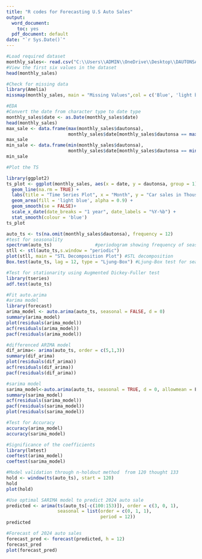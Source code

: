```yaml
---
title: "R codes for Forecasting U.S Auto Sales"
output:
  word_document: 
    toc: yes
  pdf_document: default
date: "`r Sys.Date()`"
---
```


```r
#Load required dataset
monthly_sales<- read.csv("C:\\Users\\ADMIN\\OneDrive\\Desktop\\DAUTONSA_new.csv", header = TRUE, stringsAsFactors = FALSE)
#View the first six values in the dataset
head(monthly_sales)
```

```r
#Check for missing data
library(Amelia)
missmap(monthly_sales, main = "Missing Values",col = c('Blue', 'light blue'), x.cex = 1)
```

```r
#EDA
#Convert the date from character type to date type
monthly_sales$date <- as.Date(monthly_sales$date)
head(monthly_sales)
max_sale <- data.frame(max(monthly_sales$dautonsa),
                       monthly_sales$date[monthly_sales$dautonsa == max(monthly_sales$dautonsa)])
max_sale
min_sale <- data.frame(min(monthly_sales$dautonsa),
                       monthly_sales$date[monthly_sales$dautonsa == min(monthly_sales$dautonsa)])
min_sale

```

```r
#Plot the TS

library(ggplot2)
ts_plot <- ggplot(monthly_sales, aes(x = date, y = dautonsa, group = 1)) + 
  geom_line(na.rm = TRUE) +
  labs(title = "Time Series Plot", x = "Month", y = "Car sales in Thousands")+
  geom_area(fill = 'light blue', alpha = 0.9) +
  geom_smooth(se = FALSE)+
  scale_x_date(date_breaks = "1 year", date_labels = "%Y-%b") +
  stat_smooth(colour = 'blue')
ts_plot
```

```r
auto_ts <- ts(na.omit(monthly_sales$dautonsa), frequency = 12)
#test for seasonality 
spectrum(auto_ts)                #periodogram showing frequency of seasonality
stll <- stl(auto_ts,s.window = "periodic")
plot(stll, main = "STL Decomposition Plot") #STL decomposition
Box.test(auto_ts, lag = 12, type = "Ljung-Box") #Ljung-Box test for seasonality


```

```r
#Test for stationarity using Augmented Dickey-Fuller test
library(tseries)
adf.test(auto_ts)

```

```r
#Fit auto.arima
#arima model
library(forecast)
arima_model <- auto.arima(auto_ts, seasonal = FALSE, d = 0)
summary(arima_model)
plot(residuals(arima_model))
acf(residuals(arima_model))
pacf(residuals(arima_model))
```

```r
#differenced ARIMA model
dif_arima<- arima(auto_ts, order = c(5,1,3))
summary(dif_arima)
plot(residuals(dif_arima))
acf(residuals(dif_arima))
pacf(residuals(dif_arima))
```

```r
#sarima model
sarima_model<-auto.arima(auto_ts, seasonal = TRUE, d = 0, allowmean = F)
summary(sarima_model)
acf(residuals(sarima_model))
pacf(residuals(sarima_model))
plot(residuals(sarima_model))

```

```r
#Test for Accuracy
accuracy(arima_model)
accuracy(sarima_model)
```

```r
#Significance of the coefficients
library(lmtest)
coeftest(arima_model)
coeftest(sarima_model)
```

```r
#Model validation through n-holdout method  from 120 thought 133
hold <- window(ts(auto_ts), start = 120)
hold
plot(hold)
```

```r
#Use optimal SARIMA model to predict 2024 auto sale
predicted <- arima(ts(auto_ts[-c(100:153)]), order = c(3, 0, 1),
                   seasonal = list(order = c(0, 1, 1),
                                   period = 12))
predicted

#Forecast of 2024 auto sales
forecast_pred <- forecast(predicted, h = 12)
forecast_pred
plot(forecast_pred)
```

